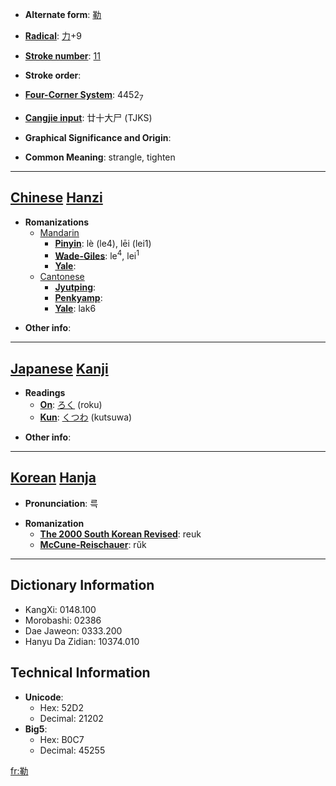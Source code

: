 * '''Alternate form''': [[勒]]

* '''[[Wiktionary:Chinese radical index| Radical]]''': [[Wiktionary:Chinese radical index 力|力]]+9

* '''[[Wiktionary:Chinese total strokes index|Stroke number]]''': [[Wiktionary:Chinese total strokes index 11|11]]

* '''Stroke order''': 

* '''[[Wiktionary:Chinese four corner index|Four-Corner System]]''': 4452<sub>7</sub>

* '''[[Wiktionary:Chinese Cangjie index|Cangjie input]]''': 廿十大尸 (TJKS)

* '''Graphical Significance and Origin''': 

* '''Common Meaning''': strangle, tighten

----

== [[Chinese]] [[Hanzi]] ==

* '''Romanizations'''
** [[Mandarin]]
*** '''[[Pinyin]]''': lè (le4), lēi (lei1)
*** '''[[Wade-Giles]]''': le<sup>4</sup>, lei<sup>1</sup>
*** '''[[Yale]]''': 
**[[Cantonese]]
***'''[[Jyutping]]''':
***'''[[Penkyamp]]''': 
***'''[[Yale]]''': lak6

* '''Other info''': 

----

== [[Japanese]] [[Kanji]] ==

* '''Readings'''
** '''[[On]]''': [[ろく]] (roku)
** '''[[Kun]]''': [[くつわ]] (kutsuwa)

* '''Other info''':  

----

== [[Korean]] [[Hanja]] ==

* '''Pronunciation''': 륵

* '''Romanization'''
** '''[[The 2000 South Korean Revised Romanization|The 2000 South Korean Revised]]''': reuk
** '''[[McCune-Reischauer]]''': rŭk

----

== Dictionary Information ==

* KangXi: 0148.100
* Morobashi: 02386
* Dae Jaweon: 0333.200
* Hanyu Da Zidian: 10374.010

== Technical Information ==

* '''Unicode''':
** Hex: 52D2
** Decimal: 21202
* '''Big5''':
** Hex: B0C7
** Decimal: 45255

[[fr:勒]]